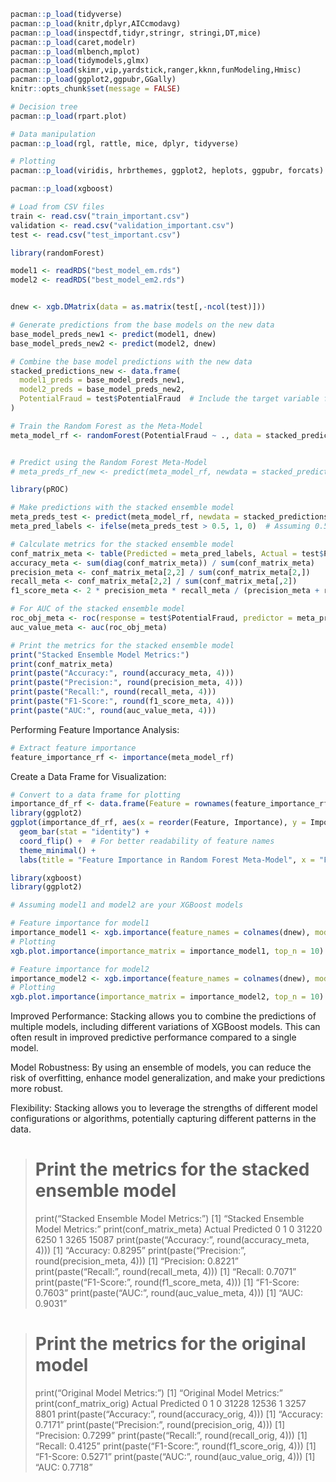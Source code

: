 


```r
pacman::p_load(tidyverse)
pacman::p_load(knitr,dplyr,AICcmodavg)
pacman::p_load(inspectdf,tidyr,stringr, stringi,DT,mice)
pacman::p_load(caret,modelr)
pacman::p_load(mlbench,mplot)
pacman::p_load(tidymodels,glmx)
pacman::p_load(skimr,vip,yardstick,ranger,kknn,funModeling,Hmisc)
pacman::p_load(ggplot2,ggpubr,GGally)
knitr::opts_chunk$set(message = FALSE)
```



```r
# Decision tree
pacman::p_load(rpart.plot)

# Data manipulation
pacman::p_load(rgl, rattle, mice, dplyr, tidyverse)

# Plotting
pacman::p_load(viridis, hrbrthemes, ggplot2, heplots, ggpubr, forcats)

```


```r
pacman::p_load(xgboost)

# Load from CSV files
train <- read.csv("train_important.csv")
validation <- read.csv("validation_important.csv")
test <- read.csv("test_important.csv")
```

```r

library(randomForest)

model1 <- readRDS("best_model_em.rds")
model2 <- readRDS("best_model_em2.rds")


dnew <- xgb.DMatrix(data = as.matrix(test[,-ncol(test)]))

# Generate predictions from the base models on the new data
base_model_preds_new1 <- predict(model1, dnew)
base_model_preds_new2 <- predict(model2, dnew)

# Combine the base model predictions with the new data
stacked_predictions_new <- data.frame(
  model1_preds = base_model_preds_new1,
  model2_preds = base_model_preds_new2,
  PotentialFraud = test$PotentialFraud  # Include the target variable for the new data
)

# Train the Random Forest as the Meta-Model
meta_model_rf <- randomForest(PotentialFraud ~ ., data = stacked_predictions_new, family = binomial())


# Predict using the Random Forest Meta-Model
# meta_preds_rf_new <- predict(meta_model_rf, newdata = stacked_predictions_new, type = "response")

```


```r
library(pROC)

# Make predictions with the stacked ensemble model
meta_preds_test <- predict(meta_model_rf, newdata = stacked_predictions_new, type = "response")
meta_pred_labels <- ifelse(meta_preds_test > 0.5, 1, 0)  # Assuming 0.5 as the threshold

# Calculate metrics for the stacked ensemble model
conf_matrix_meta <- table(Predicted = meta_pred_labels, Actual = test$PotentialFraud)
accuracy_meta <- sum(diag(conf_matrix_meta)) / sum(conf_matrix_meta)
precision_meta <- conf_matrix_meta[2,2] / sum(conf_matrix_meta[2,])
recall_meta <- conf_matrix_meta[2,2] / sum(conf_matrix_meta[,2])
f1_score_meta <- 2 * precision_meta * recall_meta / (precision_meta + recall_meta)

# For AUC of the stacked ensemble model
roc_obj_meta <- roc(response = test$PotentialFraud, predictor = meta_preds_test)
auc_value_meta <- auc(roc_obj_meta)

# Print the metrics for the stacked ensemble model
print("Stacked Ensemble Model Metrics:")
print(conf_matrix_meta)
print(paste("Accuracy:", round(accuracy_meta, 4)))
print(paste("Precision:", round(precision_meta, 4)))
print(paste("Recall:", round(recall_meta, 4)))
print(paste("F1-Score:", round(f1_score_meta, 4)))
print(paste("AUC:", round(auc_value_meta, 4)))

```

Performing Feature Importance Analysis:

```r
# Extract feature importance
feature_importance_rf <- importance(meta_model_rf)
```

Create a Data Frame for Visualization:

```r
# Convert to a data frame for plotting
importance_df_rf <- data.frame(Feature = rownames(feature_importance_rf), Importance = feature_importance_rf[,1])
library(ggplot2)
ggplot(importance_df_rf, aes(x = reorder(Feature, Importance), y = Importance)) +
  geom_bar(stat = "identity") +
  coord_flip() +  # For better readability of feature names
  theme_minimal() +
  labs(title = "Feature Importance in Random Forest Meta-Model", x = "Feature", y = "Importance")
```


```r
library(xgboost)
library(ggplot2)

# Assuming model1 and model2 are your XGBoost models

# Feature importance for model1
importance_model1 <- xgb.importance(feature_names = colnames(dnew), model = model1)
# Plotting
xgb.plot.importance(importance_matrix = importance_model1, top_n = 10)  # top_n for top 10 features
```

```r

# Feature importance for model2
importance_model2 <- xgb.importance(feature_names = colnames(dnew), model = model2)
# Plotting
xgb.plot.importance(importance_matrix = importance_model2, top_n = 10)  # top_n for top 10 features
```

Improved Performance: Stacking allows you to combine the predictions of multiple models, including different variations of XGBoost models. This can often result in improved predictive performance compared to a single model.

Model Robustness: By using an ensemble of models, you can reduce the risk of overfitting, enhance model generalization, and make your predictions more robust.

Flexibility: Stacking allows you to leverage the strengths of different model configurations or algorithms, potentially capturing different patterns in the data.



> # Print the metrics for the stacked ensemble model
> print("Stacked Ensemble Model Metrics:")
[1] "Stacked Ensemble Model Metrics:"
> print(conf_matrix_meta)
         Actual
Predicted     0     1
        0 31220  6250
        1  3265 15087
> print(paste("Accuracy:", round(accuracy_meta, 4)))
[1] "Accuracy: 0.8295"
> print(paste("Precision:", round(precision_meta, 4)))
[1] "Precision: 0.8221"
> print(paste("Recall:", round(recall_meta, 4)))
[1] "Recall: 0.7071"
> print(paste("F1-Score:", round(f1_score_meta, 4)))
[1] "F1-Score: 0.7603"
> print(paste("AUC:", round(auc_value_meta, 4)))
[1] "AUC: 0.9031"
> 

> # Print the metrics for the original model
> print("Original Model Metrics:")
[1] "Original Model Metrics:"
> print(conf_matrix_orig)
         Actual
Predicted     0     1
        0 31228 12536
        1  3257  8801
> print(paste("Accuracy:", round(accuracy_orig, 4)))
[1] "Accuracy: 0.7171"
> print(paste("Precision:", round(precision_orig, 4)))
[1] "Precision: 0.7299"
> print(paste("Recall:", round(recall_orig, 4)))
[1] "Recall: 0.4125"
> print(paste("F1-Score:", round(f1_score_orig, 4)))
[1] "F1-Score: 0.5271"
> print(paste("AUC:", round(auc_value_orig, 4)))
[1] "AUC: 0.7718"

